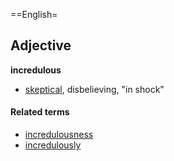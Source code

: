 ==English=
==Adjective==
'''incredulous'''
*[[skeptical]], disbelieving, "in shock"

====Related terms====
*[[incredulousness]]
*[[incredulously]]
